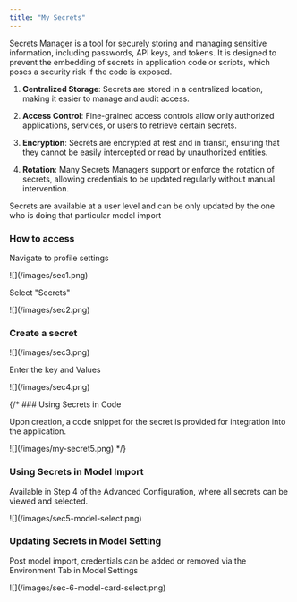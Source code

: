 ```yaml
---
title: "My Secrets"
---
```


Secrets Manager is a tool for securely storing and managing sensitive information, including passwords, API keys, and tokens. It is designed to prevent the embedding of secrets in application code or scripts, which poses a security risk if the code is exposed.

1.  **Centralized Storage**: Secrets are stored in a centralized location, making it easier to manage and audit access.

2.  **Access Control**: Fine-grained access controls allow only authorized applications, services, or users to retrieve certain secrets.

3.  **Encryption**: Secrets are encrypted at rest and in transit, ensuring that they cannot be easily intercepted or read by unauthorized entities.

4.  **Rotation**: Many Secrets Managers support or enforce the rotation of secrets, allowing credentials to be updated regularly without manual intervention.

Secrets are available at a user level and can be only updated by the one who is doing that particular model import 

### How to access

Navigate to profile settings

<Frame caption = "Profile Settings">![](/images/sec1.png)</Frame>

Select "Secrets"

<Frame caption = "Secrets">![](/images/sec2.png)</Frame>


### Create a secret 

<Frame caption = "Manage Secrets">![](/images/sec3.png)</Frame>


Enter the key and Values 

<Frame caption = "Manage Secrets">![](/images/sec4.png)</Frame>


{/* ### Using Secrets in Code 

Upon creation, a code snippet for the secret is provided for integration into the application.

<Frame caption = "Secret created">![](/images/my-secret5.png)</Frame> */}


### Using Secrets in Model Import 

Available in Step 4 of the Advanced Configuration, where all secrets can be viewed and selected.

<Frame caption = "Model Import"> ![](/images/sec5-model-select.png)</Frame>

### Updating Secrets in Model Setting 

Post model import, credentials can be added or removed via the Environment Tab in Model Settings

<Frame caption="Model Settings">![](/images/sec-6-model-card-select.png)</Frame>



